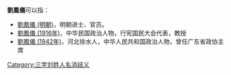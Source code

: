 '''劉鳳儀'''可以指：
* [[劉鳳儀_(明朝)|劉鳳儀 (明朝)]]，明朝进士、官员。
* [[劉鳳儀_(1916年)|劉鳳儀 (1916年)]]，中华民国政治人物，行宪国民大会代表，教授
* [[劉鳳儀_(1942年)|劉鳳儀 (1942年)]]，河北徐水人，中华人民共和国政治人物，曾任广东省政协主席

{{disambig}}

[[Category:三字刘姓人名消歧义|Category:三字刘姓人名消歧义]]
